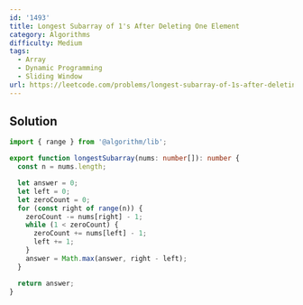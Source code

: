 ```yaml
---
id: '1493'
title: Longest Subarray of 1's After Deleting One Element
category: Algorithms
difficulty: Medium
tags:
  - Array
  - Dynamic Programming
  - Sliding Window
url: https://leetcode.com/problems/longest-subarray-of-1s-after-deleting-one-element
---
```


## Solution

```typescript filename="solution.ts" copy
import { range } from '@algorithm/lib';

export function longestSubarray(nums: number[]): number {
  const n = nums.length;

  let answer = 0;
  let left = 0;
  let zeroCount = 0;
  for (const right of range(n)) {
    zeroCount -= nums[right] - 1;
    while (1 < zeroCount) {
      zeroCount += nums[left] - 1;
      left += 1;
    }
    answer = Math.max(answer, right - left);
  }

  return answer;
}
```

